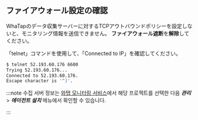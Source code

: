 ## ファイアウォール設定の確認

WhaTapのデータ収集サーバーに対するTCPアウトバウンドポリシーを設定しないと、モニタリング情報を送信できません。 **ファイアウォール遮断**を**解除**してください。

「telnet」コマンドを使用して、「Connected to IP」を確認してください。

```sh
$ telnet 52.193.60.176 6600
Trying 52.193.60.176...
Connected to 52.193.60.176.
Escape character is '^]'.
```

:::note
수집 서버 정보는 [와탭 모니터링 서비스](https://service.whatap.io/)에서 해당 프로젝트를 선택한 다음 **_관리_** > **_에이전트 설치_** 메뉴에서 확인할 수 있습니다.

<!-- 메뉴 경로 확인 필요 -->

:::
